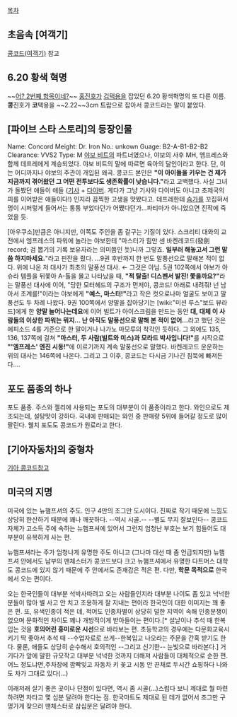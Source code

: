 [[목차]]
== 초음속 [여객기] ==
[[콩코드(여객기)]] 참고

== 6.20 황색 혁명 ==
~~[[콩드립|어? 2번째 항목이네?]]~~ 
[[홍진호]]가 [[김택용]]을 잡았던 6.20 황색혁명의 또 다른 이름. '''콩'''진호가 '''코'''택용을 ~~2.22~~3cm '''드'''랍으로 잡아서 콩코드라는 말이 붙었다.

== [파이브 스타 스토리]의 등장인물 ==
Name: Concord
Meight: Dr. Iron
No.: unkown
Guage: B2-A-B1-B2-B2
Clearance: VVS2
Type: M
[[야보 비트]]의 파트너였으나, 야보의 사후 MH, 엠프레스와 함께 데프레에게 계승되었다. 야보 비트의 말에 따르면 육아의 달인이라고 한다. 단, 이는 어디까지나 야보의 주관이 개입된 왜곡. 콩코드 본인은 '''"이 아이들을 키우는 건 제가 지금까지 겪어왔던 그 어떤 전투보다도 생존확률이 낮습니다."'''라고 고백했다.
사실 그녀가 돌봤던 애들이 애들 ([[기사]] + [[다이버]]. 게다가 그냥 기사와 다이버도 아니고 초제국의 피를 이어받은 애들이다!) 인지라 끔찍한 고생을 맛봤다고. 데프레한테 [[슴가]]를 꼬집혀서 멍이 시퍼렇게 들어서는 퉁퉁 부었다던가 어쨌다던가...파티마가 아니었으면 진작에 죽었을 듯. 

[아우쿠소]만큼은 아니지만, 이쪽도 주인을 좀 갈구는 기질이 있다. 스크리티 대와의 교전에서 엠프레스의 파워에 놀라는 야보한테 "마스터가 힘만 센 바켄레코드(發劍record; 검 뽑기의 기록 보유자라는 의미쯤인 듯)니까 그렇죠. '''일부러 해놓고서 그런 말씀 하지마세요.'''"라고 핀잔을 줬다.
...9권 후반까지 한 번도 말풍선으로 말해본 적이 없다. 위에 나온 저 대사가 최초의 말풍선 대사. ← 그것은 아님. 5권 102쪽에서 야보가 아슈라 템플을 뒤쫓아 A-톨을 몰고 나타났을 때, '''"적 탈출! 디스펜서 발진! 쫓을까요?"'''라는 말풍선 대사에 이어, "당한 모터헤드의 구조가 먼저야, 콩코드! 아래로 내려줘! 넌 남아서 초계를!"이라는 야보에게 '''"예스, 마스터!"'''라고 작은 컷으로나마 얼굴도 보이고 말풍선도 두 차례 나왔다. 9권 100쪽에서 양말을 잡아당기는 [wiki:"미션 루스"보드 뷰라드]에게 한 '''양말 늘어나는데요'''에 이어 빌트가 아이스크림을 만드는 동안 '''대, 대체 이 사람들의 이상한 파워는 뭐지... 난 아직도 말풍선으로 말해 본 적이 없어...'''라고 했던 것은 에피소드 4를 기준으로 한 말이거나 나가노 마모루의 착각인 듯하다. 그 외에도 135, 136, 137쪽에 걸쳐 '''"마스터, 두 사람(빌트와 미스)과 모라드 박사입니다!"'''를 시작으로 '''"'엠프레스' 엔진 시동!"'''에 이르기까지 계속 말풍선으로 말했다. 바켄레코드 운운하는 위의 대사는 146쪽에 나온다. 그리고 그 이후, 콩코드는 다시금 기나긴 침묵에 빠져든다....
== 포도 품종의 하나 ==
포도 품종. 주스와 젤리에 사용되는 포도의 대부분이 이 품종이라고 한다. 와인으로도 제조되는데, 설탕맛이 강하다. 국내에 판매되는 와인 중 판매량 5위에 들어갈 정도로 많이 팔린다.
웰치 포도도 콩코드가 원료라고 한다.
== [기아자동차]의 중형차 ==
[[기아 콩코드]]참고
== 미국의 지명 ==
미국에 있는 뉴햄프셔의 주도. 인구 4만의 조그만 도시이다. 진짜로 작기 때문에 느낌도 상당히 한산하기 때문에 꽤나 깨끗하다. --역시 시골.-- --별도 무지 잘보인다-- 콩코드 자체가 고소득 주에 속하는 뉴햄프셔에 있어서 그런지 엄청난 부호는 보기 힘들어도 대부분이 유복하게 사는 편.

뉴햄프셔라는 주가 엄청나게 유명한 주도 아니고 (그나마 대선 때 좀 언급되지만) 뉴햄프셔 안에서도 남부의 맨체스터가 콩코드보다 크고 뉴햄프셔에서 유명한 다트머스 대학도 콩코드에 있지 않기 때문에 주 안에서도 존재감은 적은 편. 다만, '''학문 목적으로''' 한국에서 오는 편이다. 

오는 한국인들이 대부분 석박사따려고 오는 사람들인지라 대부분 나이도 좀 있고 넉넉한 분들이 많아 별 사고 안 치고 조용하게 잘 지내는 편이라 한국인이 대한 이미지는 꽤 좋은 편. 또, 유색인종이 적은 데, 적어도 인종차별이 상당히 덜한 지역이 속해 인종분쟁이 없으며 문화적인 차이도 꽤나 개방적이게 받아들이는 편이다.[* 설날이나 추석 때 한복입는 것을 '''호의어린 흥미로운 시선'''으로 바라보는 편. 초등학교의 경우에는 다문화교육시키기 딱 좋아서 추석 때 --수업자료로 쓰게--한복입고 나오라는 주문을 간혹 받기도 한다. 물론, 애들도 상당히 순수해서 호의적인 --그리고 신기한-- 눈빛으로 바라본다.] 거기다가 앞에 말한 규모작고 대부분 넉넉한 것까지 더해져 사람들이 대체적으로 순한 편. 어느 정도냐면,주차장에 깜빡잊고 자동차 키 꽂고 시동 안 끈채로 두시간 쇼핑하다 나와도 차가 그대로 있다(...) 

이래저래 살기 좋은 곳이나 단점이 있다면, 역시 좀 시골(...)스럽다 보니 제대로 뭘 마련하려면 차타고 몇 십분 달려야 한다는 점. 한국마트도 제대로 된 데가 없어서 조그만 구멍가게 찾으러 맨체스터로 삼십분은 달려야 한다. 

